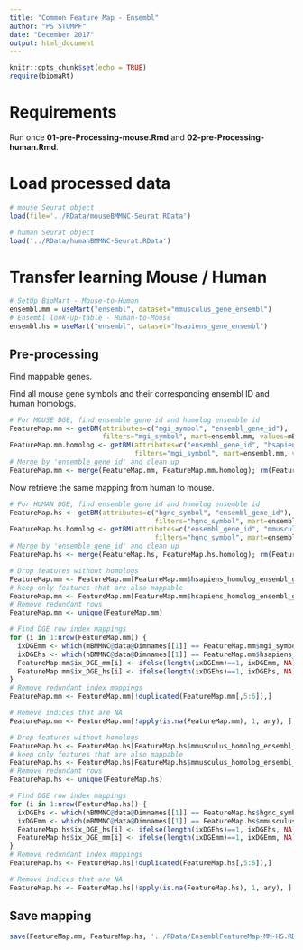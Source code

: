 ```yaml
---
title: "Common Feature Map - Ensembl"
author: "PS STUMPF"
date: "December 2017"
output: html_document
---
```


```r
knitr::opts_chunk$set(echo = TRUE)
require(biomaRt)
```

# Requirements

Run once __01-pre-Processing-mouse.Rmd__ and __02-pre-Processing-human.Rmd__.

# Load processed data

```r
# mouse Seurat object
load(file='../RData/mouseBMMNC-Seurat.RData')

# human Seurat object
load('../RData/humanBMMNC-Seurat.RData')
```

# Transfer learning Mouse / Human

```r
# SetUp BioMart - Mouse-to-Human
ensembl.mm = useMart("ensembl", dataset="mmusculus_gene_ensembl")
# Ensembl look-up-table - Human-to-Mouse
ensembl.hs = useMart("ensembl", dataset="hsapiens_gene_ensembl")
```

## Pre-processing

Find mappable genes.
  
Find all mouse gene symbols and their corresponding ensembl ID and human homologs.

```r
# For MOUSE DGE, find ensemble gene id and homolog ensemble id
FeatureMap.mm <- getBM(attributes=c("mgi_symbol", "ensembl_gene_id"),
                       filters="mgi_symbol", mart=ensembl.mm, values=mBMMNC@data@Dimnames[[1]])
FeatureMap.mm.homolog <- getBM(attributes=c("ensembl_gene_id", "hsapiens_homolog_ensembl_gene", "hsapiens_homolog_associated_gene_name"),
                               filters="mgi_symbol", mart=ensembl.mm, values=mBMMNC@data@Dimnames[[1]])
# Merge by 'ensemble_gene_id' and clean up
FeatureMap.mm <- merge(FeatureMap.mm, FeatureMap.mm.homolog); rm(FeatureMap.mm.homolog)
```

Now retrieve the same mapping from human to mouse.

```r
# For HUMAN DGE, find ensemble gene id and homolog ensemble id
FeatureMap.hs <- getBM(attributes=c("hgnc_symbol", "ensembl_gene_id"),
                                    filters="hgnc_symbol", mart=ensembl.hs, values=hBMMNC@data@Dimnames[1])
FeatureMap.hs.homolog <- getBM(attributes=c("ensembl_gene_id", "mmusculus_homolog_ensembl_gene", "mmusculus_homolog_associated_gene_name"),
                                    filters="hgnc_symbol", mart=ensembl.hs, values=hBMMNC@data@Dimnames[1])
# Merge by 'ensemble_gene_id' and clean up
FeatureMap.hs <- merge(FeatureMap.hs, FeatureMap.hs.homolog); rm(FeatureMap.hs.homolog)

```


```r
# Drop features without homologs
FeatureMap.mm <- FeatureMap.mm[FeatureMap.mm$hsapiens_homolog_ensembl_gene != "", ]
# keep only features that are also mappable
FeatureMap.mm <- FeatureMap.mm[FeatureMap.mm$hsapiens_homolog_ensembl_gene  %in% FeatureMap.hs$ensembl_gene_id, ]
# Remove redundant rows
FeatureMap.mm <- unique(FeatureMap.mm)

# Find DGE row index mappings
for (i in 1:nrow(FeatureMap.mm)) {
  ixDGEmm <- which(mBMMNC@data@Dimnames[[1]] == FeatureMap.mm$mgi_symbol[i])
  ixDGEhs <- which(hBMMNC@data@Dimnames[[1]] == FeatureMap.mm$hsapiens_homolog_associated_gene_name[i])
  FeatureMap.mm$ix_DGE_mm[i] <- ifelse(length(ixDGEmm)==1, ixDGEmm, NA)
  FeatureMap.mm$ix_DGE_hs[i] <- ifelse(length(ixDGEhs)==1, ixDGEhs, NA)
}
# Remove redundant index mappings
FeatureMap.mm <- FeatureMap.mm[!duplicated(FeatureMap.mm[,5:6]),]

# Remove indices that are NA
FeatureMap.mm <- FeatureMap.mm[!apply(is.na(FeatureMap.mm), 1, any), ] 
```


```r
# Drop features without homologs
FeatureMap.hs <- FeatureMap.hs[FeatureMap.hs$mmusculus_homolog_ensembl_gene != "", ]
# keep only features that are also mappable
FeatureMap.hs <- FeatureMap.hs[FeatureMap.hs$mmusculus_homolog_ensembl_gene %in% FeatureMap.mm$ensembl_gene_id, ]
# Remove redundant rows
FeatureMap.hs <- unique(FeatureMap.hs)

# Find DGE row index mappings
for (i in 1:nrow(FeatureMap.hs)) {
  ixDGEhs <- which(hBMMNC@data@Dimnames[[1]] == FeatureMap.hs$hgnc_symbol[i])
  ixDGEmm <- which(mBMMNC@data@Dimnames[[1]] == FeatureMap.hs$mmusculus_homolog_associated_gene_name[i])
  FeatureMap.hs$ix_DGE_hs[i] <- ifelse(length(ixDGEhs)==1, ixDGEhs, NA)
  FeatureMap.hs$ix_DGE_mm[i] <- ifelse(length(ixDGEmm)==1, ixDGEmm, NA)
}
# Remove redundant index mappings
FeatureMap.hs <- FeatureMap.hs[!duplicated(FeatureMap.hs[,5:6]),]

# Remove indices that are NA
FeatureMap.hs <- FeatureMap.hs[!apply(is.na(FeatureMap.hs), 1, any), ] 
```


## Save mapping

```r
save(FeatureMap.mm, FeatureMap.hs, '../RData/EnsemblFeatureMap-MM-HS.RData')
```


